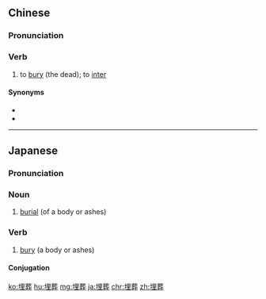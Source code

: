 ==Chinese==
{{zh-forms}}

===Pronunciation===
{{zh-pron
|m=máizàng
|c=maai4 zong3
|h=pfs=mài-chong
|mn=bâi-chōng
|cat=v
}}

===Verb===
{{zh-verb}}

# to [[bury]] (the dead); to [[inter]]

====Synonyms====
* {{zh-l|安葬}}
* {{zh-l|下葬}}

----

==Japanese==
{{ja-kanjitab|まい|そう|yomi=on}}

===Pronunciation===
{{ja-pron|まいそう|y=o}}

===Noun===
{{ja-noun|まいそう}}

# [[burial]] (of a body or ashes)

===Verb===
{{ja-verb-suru|tr=trans|まいそう}}

# [[bury]] (a body or ashes)
#: {{ja-usex|ペットを庭に埋葬する|ペット を にわ に まいそう する|bury a pet in the garden}}

====Conjugation====
{{ja-suru|まいそう}}

[[ko:埋葬]]
[[hu:埋葬]]
[[mg:埋葬]]
[[ja:埋葬]]
[[chr:埋葬]]
[[zh:埋葬]]